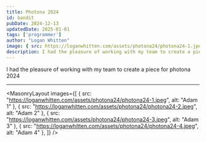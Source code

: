 ```yaml
---
title: Photona 2024
id: bandit
pubDate: 2024-12-13
updatedDate: 2025-01-01
tags: ['programmer']
author: "Logan Whitten"
image: { src: https://loganwhitten.com/assets/photona24/photona24-1.jpeg, alt: Photona 2023, positionx: 30%, positiony: 20%}
description: I had the pleasure of working with my team to create a piece for photona 2023
---
```


I had the pleasure of working with my team to create a piece for photona 2024

---

<MasonryLayout images={[
    { src: "https://loganwhitten.com/assets/photona24/photona24-1.jpeg", alt: "Adam 1" },
    { src: "https://loganwhitten.com/assets/photona24/photona24-2.jpeg", alt: "Adam 2" },
    { src: "https://loganwhitten.com/assets/photona24/photona24-3.jpeg", alt: "Adam 3" },
    { src: "https://loganwhitten.com/assets/photona24/photona24-4.jpeg", alt: "Adam 4" },
]} />
